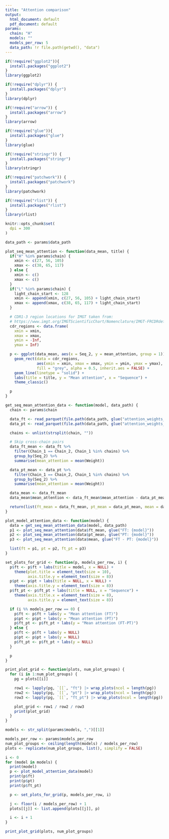 ```yaml
---
title: "Attention comparison"
output:
  html_document: default
  pdf_document: default
params:
  chain: "H"
  models: ""
  models_per_row: 5
  data_path: !r file.path(getwd(), "data")
---
```

```r

if(!require("ggplot2")){
  install.packages("ggplot2")
}
library(ggplot2)

if(!require("dplyr")) {
  install.packages("dplyr")
}
library(dplyr)

if(!require("arrow")) {
  install.packages("arrow")
}
library(arrow)

if(!require("glue")){
  install.packages("glue")
}
library(glue)

if(!require("stringr")) {
  install.packages("stringr")
}
library(stringr)

if(!require("patchwork")) {
  install.packages("patchwork")
}
library(patchwork)

if(!require("rlist")) {
  install.packages("rlist")
}
library(rlist)

knitr::opts_chunk$set(
  dpi = 300
)
```

```r
data_path <- params$data_path

plot_seq_mean_attention <- function(data_mean, title) {
  if("H" %in% params$chain) {
    xmin <- c(27, 56, 105)
    xmax <- c(38, 65, 117)
  } else {
    xmin <- c()
    xmax <- c()
  }
  if("L" %in% params$chain) {
    light_chain_start <- 128
    xmin <- append(xmin, c(27, 56, 105) + light_chain_start)
    xmax <- append(xmax, c(38, 65, 117) + light_chain_start)
  }

  # CDR1-3 region locations for IMGT taken from:
  # https://www.imgt.org/IMGTScientificChart/Nomenclature/IMGT-FRCDRdefinition.html
  cdr_regions <- data.frame(
    xmin = xmin,
    xmax = xmax,
    ymin = -Inf,
    ymax = Inf)

  p <- ggplot(data_mean, aes(x = Seq_2, y = mean_attention, group = 1)) +
    geom_rect(data = cdr_regions,
              aes(xmin = xmin, xmax = xmax, ymin = ymin, ymax = ymax),
              fill = "grey", alpha = 0.5, inherit.aes = FALSE) +
    geom_line(linetype = "solid") +
    labs(title = title, y = "Mean attention", x = "Sequence") +
    theme_classic()

  p
}

get_seq_mean_attention_data <- function(model, data_path) {
  chain <- params$chain

  data_ft <- read_parquet(file.path(data_path, glue("attention_weights_{model}_{chain}_FT.parquet")))
  data_pt <- read_parquet(file.path(data_path, glue("attention_weights_{model}_{chain}_PT.parquet")))

  chains <- unlist(strsplit(chain, ""))

  # Skip cross-chain pairs
  data_ft_mean <- data_ft %>%
    filter(Chain_1 == Chain_2, Chain_1 %in% chains) %>%
    group_by(Seq_2) %>%
    summarise(mean_attention = mean(Weight))

  data_pt_mean <- data_pt %>%
    filter(Chain_1 == Chain_2, Chain_1 %in% chains) %>%
    group_by(Seq_2) %>%
    summarise(mean_attention = mean(Weight))

  data_mean <- data_ft_mean
  data_mean$mean_attention <- data_ft_mean$mean_attention - data_pt_mean$mean_attention

  return(list(ft_mean = data_ft_mean, pt_mean = data_pt_mean, mean = data_mean))
}

plot_model_attention_data <- function(model) {
  data = get_seq_mean_attention_data(model, data_path)
  p1 <- plot_seq_mean_attention(data$ft_mean, glue("FT: {model}"))
  p2 <- plot_seq_mean_attention(data$pt_mean, glue("PT: {model}"))
  p3 <- plot_seq_mean_attention(data$mean, glue("FT - PT: {model}"))

  list(ft = p1, pt = p2, ft_pt = p3)
}

set_plots_for_grid <- function(p, models_per_row, i) {
  p$ft <- p$ft + labs(title = model, x = NULL) +
    theme(plot.title = element_text(size = 10),
          axis.title.y = element_text(size = 8))
  p$pt <- p$pt + labs(title = NULL, x = NULL) +
    theme(axis.title.y = element_text(size = 8))
  p$ft_pt <- p$ft_pt + labs(title = NULL, x = "Sequence") +
    theme(axis.title.x = element_text(size = 8),
          axis.title.y = element_text(size = 8))

  if (i %% models_per_row == 0) {
    p$ft <- p$ft + labs(y = "Mean attention (FT)")
    p$pt <- p$pt + labs(y = "Mean attention (PT)")
    p$ft_pt <- p$ft_pt + labs(y = "Mean attention (FT-PT)")
  } else {
    p$ft <- p$ft + labs(y = NULL)
    p$pt <- p$pt + labs(y = NULL)
    p$ft_pt <- p$ft_pt + labs(y = NULL)
  }

  p
}

print_plot_grid <- function(plots, num_plot_groups) {
  for (i in 1:num_plot_groups) {
    pg = plots[[i]]

    row1 <- lapply(pg, `[[`, "ft") |> wrap_plots(ncol = length(pg))
    row2 <- lapply(pg, `[[`, "pt") |> wrap_plots(ncol = length(pg))
    row3 <- lapply(pg, `[[`, "ft_pt") |> wrap_plots(ncol = length(pg))

    plot_grid <- row1 / row2 / row3
    print(plot_grid)
  }
}
```

```r
models <- str_split(params$models, ",")[[1]]

models_per_row <- params$models_per_row
num_plot_groups <- ceiling(length(models) / models_per_row)
plots <- replicate(num_plot_groups, list(), simplify = FALSE)

i <- 0
for (model in models) {
  print(model)
  p <- plot_model_attention_data(model)
  print(p$ft)
  print(p$pt)
  print(p$ft_pt)

  p <- set_plots_for_grid(p, models_per_row, i)

  j <- floor(i / models_per_row) + 1
  plots[[j]] <- list.append(plots[[j]], p)

  i <- i + 1
}

print_plot_grid(plots, num_plot_groups)
```
